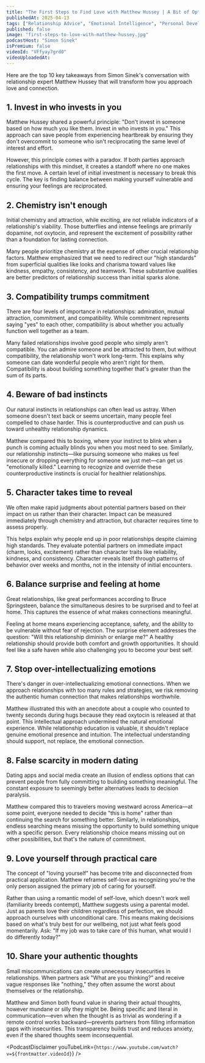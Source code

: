 ```yaml
---
title: "The First Steps to Find Love with Matthew Hussey | A Bit of Optimism Podcast"
publishedAt: 2025-04-13
tags: ["Relationship Advice", "Emotional Intelligence", "Personal Development"]
published: false
image: "first-steps-to-love-with-matthew-hussey.jpg"
podcastHost: "Simon Sinek"
isPremium: false
videoId: "VFfyay7grd0"
videoUploadedAt: 
---
```



<PodcastSummaryPageLayout frontmatter={frontmatter}>

Here are the top 10 key takeaways from Simon Sinek's conversation with relationship expert Matthew Hussey that will transform how you approach love and connection.

## 1. Invest in who invests in you
Matthew Hussey shared a powerful principle: "Don't invest in someone based on how much you like them. Invest in who invests in you." This approach can save people from experiencing heartbreak by ensuring they don't overcommit to someone who isn't reciprocating the same level of interest and effort.

However, this principle comes with a paradox. If both parties approach relationships with this mindset, it creates a standoff where no one makes the first move. A certain level of initial investment is necessary to break this cycle. The key is finding balance between making yourself vulnerable and ensuring your feelings are reciprocated.

## 2. Chemistry isn't enough
Initial chemistry and attraction, while exciting, are not reliable indicators of a relationship's viability. Those butterflies and intense feelings are primarily dopamine, not oxytocin, and represent the excitement of possibility rather than a foundation for lasting connection.

Many people prioritize chemistry at the expense of other crucial relationship factors. Matthew emphasized that we need to redirect our "high standards" from superficial qualities like looks and charisma toward values like kindness, empathy, consistency, and teamwork. These substantive qualities are better predictors of relationship success than initial sparks alone.

## 3. Compatibility trumps commitment
There are four levels of importance in relationships: admiration, mutual attraction, commitment, and compatibility. While commitment represents saying "yes" to each other, compatibility is about whether you actually function well together as a team.

Many failed relationships involve good people who simply aren't compatible. You can admire someone and be attracted to them, but without compatibility, the relationship won't work long-term. This explains why someone can date wonderful people who aren't right for them. Compatibility is about building something together that's greater than the sum of its parts.

## 4. Beware of bad instincts
Our natural instincts in relationships can often lead us astray. When someone doesn't text back or seems uncertain, many people feel compelled to chase harder. This is counterproductive and can push us toward unhealthy relationship dynamics.

Matthew compared this to boxing, where your instinct to blink when a punch is coming actually blinds you when you most need to see. Similarly, our relationship instincts—like pursuing someone who makes us feel insecure or dropping everything for someone we just met—can get us "emotionally killed." Learning to recognize and override these counterproductive instincts is crucial for healthier relationships.

## 5. Character takes time to reveal
We often make rapid judgments about potential partners based on their impact on us rather than their character. Impact can be measured immediately through chemistry and attraction, but character requires time to assess properly.

This helps explain why people end up in poor relationships despite claiming high standards. They evaluate potential partners on immediate impact (charm, looks, excitement) rather than character traits like reliability, kindness, and consistency. Character reveals itself through patterns of behavior over weeks and months, not in the intensity of initial encounters.

## 6. Balance surprise and feeling at home
Great relationships, like great performances according to Bruce Springsteen, balance the simultaneous desires to be surprised and to feel at home. This captures the essence of what makes connections meaningful.

Feeling at home means experiencing acceptance, safety, and the ability to be vulnerable without fear of rejection. The surprise element addresses the question: "Will this relationship diminish or enlarge me?" A healthy relationship should provide both comfort and growth opportunities. It should feel like a safe haven while also challenging you to become your best self.

## 7. Stop over-intellectualizing emotions
There's danger in over-intellectualizing emotional connections. When we approach relationships with too many rules and strategies, we risk removing the authentic human connection that makes relationships worthwhile.

Matthew illustrated this with an anecdote about a couple who counted to twenty seconds during hugs because they read oxytocin is released at that point. This intellectual approach undermined the natural emotional experience. While relationship education is valuable, it shouldn't replace genuine emotional presence and intuition. The intellectual understanding should support, not replace, the emotional connection.

## 8. False scarcity in modern dating
Dating apps and social media create an illusion of endless options that can prevent people from fully committing to building something meaningful. The constant exposure to seemingly better alternatives leads to decision paralysis.

Matthew compared this to travelers moving westward across America—at some point, everyone needed to decide "this is home" rather than continuing the search for something better. Similarly, in relationships, endless searching means missing the opportunity to build something unique with a specific person. Every relationship choice means missing out on other possibilities, but that's the nature of commitment.

## 9. Love yourself through practical care
The concept of "loving yourself" has become trite and disconnected from practical application. Matthew reframes self-love as recognizing you're the only person assigned the primary job of caring for yourself.

Rather than using a romantic model of self-love, which doesn't work well (familiarity breeds contempt), Matthew suggests using a parental model. Just as parents love their children regardless of perfection, we should approach ourselves with unconditional care. This means making decisions based on what's truly best for our wellbeing, not just what feels good momentarily. Ask: "If my job was to take care of this human, what would I do differently today?"

## 10. Share your authentic thoughts
Small miscommunications can create unnecessary insecurities in relationships. When partners ask "What are you thinking?" and receive vague responses like "nothing," they often assume the worst about themselves or the relationship.

Matthew and Simon both found value in sharing their actual thoughts, however mundane or silly they might be. Being specific and literal in communication—even when the thought is as trivial as wondering if a remote control works backward—prevents partners from filling information gaps with insecurities. This transparency builds trust and reduces anxiety, even if the shared thoughts seem inconsequential.

<PodcastDisclaimer youTubeLink={`https://www.youtube.com/watch?v=${frontmatter.videoId}`} />

</PodcastSummaryPageLayout>

